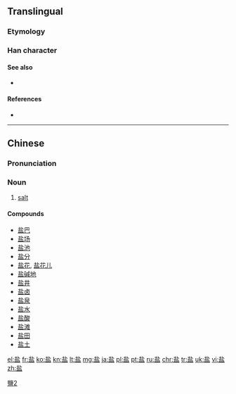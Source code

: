 {{also|鹽|塩}}<!-- may be replaced by zh-forms -->
==Translingual==
{{ja-forms|[[塩]]|盐|[[鹽]]}}

===Etymology===
{{Han simp|鹽}}

===Han character===
{{Han char|rn=108|rad=皿|as=05|sn=10|four=|canj=土卜月廿 (GYBT)|ids=⿱[[圤]][[皿]]}}

====See also====
* {{l|mul|咸}}

====References====
* {{Han ref|kx=0794.041|hdz=42559.030|uh=76D0|ud=30416}}

----
==Chinese==
{{zh-hanzi-box|[[盐]]|[[鹽]]}}

===Pronunciation===
{{zh-pron
|m=yán
|c=jim4
|h=pfs=pfs=yàm
|mn=iâm
|w=3hhie
|ma=y
|cat=n
}}

===Noun===
{{zh-noun}}

# [[salt]]

{{zh-cat|Elementary}}

====Compounds====
* [[盐巴]]
* [[盐场]]
* [[盐池]]
* [[盐分]]
* [[盐花]], [[盐花儿]]
* [[盐碱地]]
* [[盐井]]
* [[盐卤]]
* [[盐泉]]
* [[盐水]]
* [[盐酸]]
* [[盐滩]]
* [[盐田]]
* [[盐土]]

[[Category:CJKV characters simplified differently in Japan and China|鹽2]]

[[el:盐]]
[[fr:盐]]
[[ko:盐]]
[[kn:盐]]
[[lt:盐]]
[[mg:盐]]
[[ja:盐]]
[[pl:盐]]
[[pt:盐]]
[[ru:盐]]
[[chr:盐]]
[[tr:盐]]
[[uk:盐]]
[[vi:盐]]
[[zh:盐]]